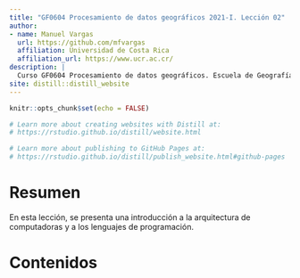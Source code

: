 ```yaml
---
title: "GF0604 Procesamiento de datos geográficos 2021-I. Lección 02"
author: 
- name: Manuel Vargas
  url: https://github.com/mfvargas
  affiliation: Universidad de Costa Rica
  affiliation_url: https://www.ucr.ac.cr/
description: |
  Curso GF0604 Procesamiento de datos geográficos. Escuela de Geografía, Universidad de Costa Rica. Primer ciclo lectivo 2021. Lección 02.
site: distill::distill_website
---
```


```r
knitr::opts_chunk$set(echo = FALSE)

# Learn more about creating websites with Distill at:
# https://rstudio.github.io/distill/website.html

# Learn more about publishing to GitHub Pages at:
# https://rstudio.github.io/distill/publish_website.html#github-pages

```

# Resumen
En esta lección, se presenta una introducción a la arquitectura de computadoras y a los lenguajes de programación.

# Contenidos

<!-- [01 Introducción al pensamiento computacional](https://gf0604-procesamientodatosgeograficos.github.io/2021i-leccion-01-introduccion-pensamiento-computacional/) -->